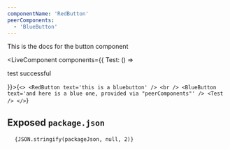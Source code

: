 ```yaml
---
componentName: 'RedButton'
peerComponents:
  - 'BlueButton'
---
```


This is the docs for the button component

<LiveComponent components={{ Test: () => <p>test successful</p> }}>{`<>
  <RedButton text='this is a bluebutton' />
  <br />
  <BlueButton text='and here is a blue one, provided via "peerComponents"' />
  <Test />
</>`}</LiveComponent>

<PropsTable props={componentProps} />

<Tester />

## Exposed `package.json`

<pre>
  <code>{JSON.stringify(packageJson, null, 2)}</code>
</pre>
